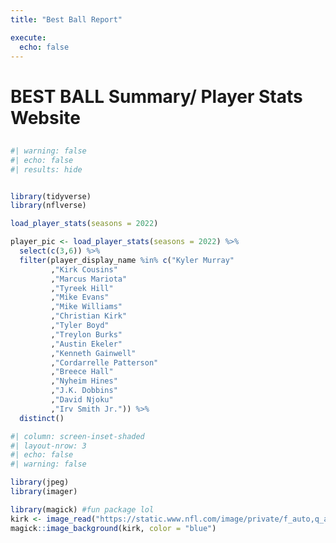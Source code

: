 ---
title: "Best Ball Report"

execute: 
  echo: false
---

# BEST BALL Summary/ Player Stats Website

## 

```{r}
#| warning: false
#| echo: false
#| results: hide


library(tidyverse)
library(nflverse)

load_player_stats(seasons = 2022)

player_pic <- load_player_stats(seasons = 2022) %>%
  select(c(3,6)) %>% 
  filter(player_display_name %in% c("Kyler Murray"
         ,"Kirk Cousins"
         ,"Marcus Mariota"
         ,"Tyreek Hill"
         ,"Mike Evans"
         ,"Mike Williams"
         ,"Christian Kirk"
         ,"Tyler Boyd"
         ,"Treylon Burks"
         ,"Austin Ekeler"
         ,"Kenneth Gainwell"
         ,"Cordarrelle Patterson"
         ,"Breece Hall"
         ,"Nyheim Hines"
         ,"J.K. Dobbins"
         ,"David Njoku"
         ,"Irv Smith Jr.")) %>% 
  distinct()
```

```{r}
#| column: screen-inset-shaded
#| layout-nrow: 3
#| echo: false
#| warning: false

library(jpeg)
library(imager)

library(magick) #fun package lol
kirk <- image_read("https://static.www.nfl.com/image/private/f_auto,q_auto/league/nkb9x92lbea6ayknzoba.png")
magick::image_background(kirk, color = "blue")
```
